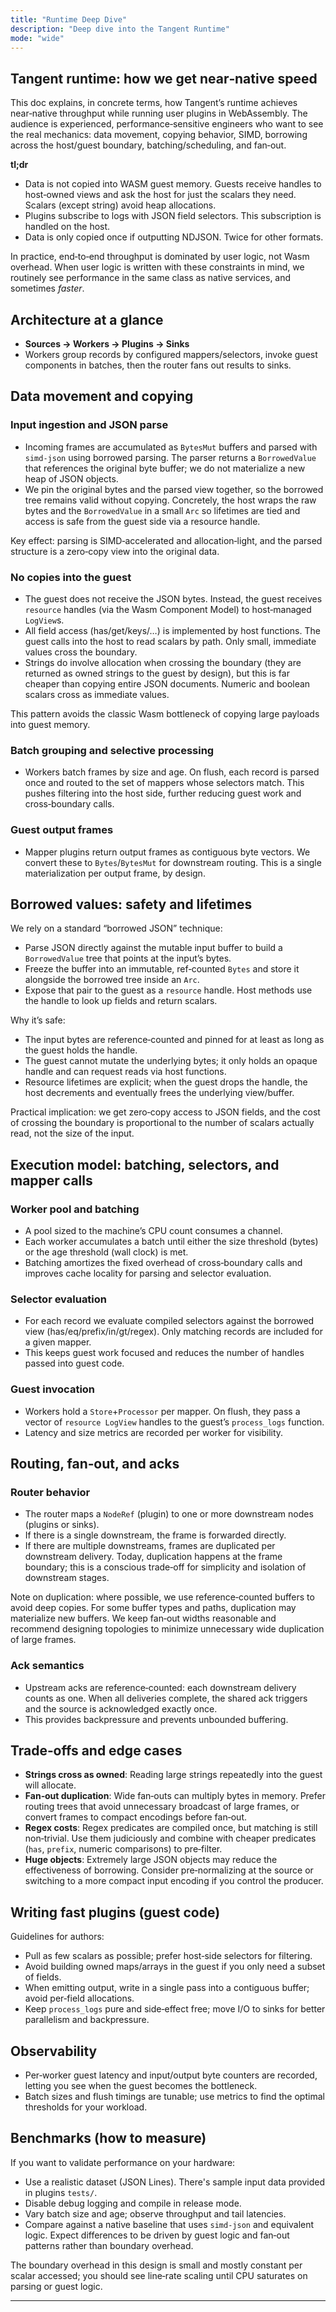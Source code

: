 ```yaml
---
title: "Runtime Deep Dive"
description: "Deep dive into the Tangent Runtime"
mode: "wide"
---
```


## Tangent runtime: how we get near‑native speed

This doc explains, in concrete terms, how Tangent’s runtime achieves near‑native throughput while running user plugins in WebAssembly. The audience is experienced, performance‑sensitive engineers who want to see the real mechanics: data movement, copying behavior, SIMD, borrowing across the host/guest boundary, batching/scheduling, and fan‑out.

**tl;dr**

- Data is not copied into WASM guest memory. Guests receive handles to host‑owned views and ask the host for just the scalars they need. Scalars (except string) avoid heap allocations.
- Plugins subscribe to logs with JSON field selectors. This subscription is handled on the host.
- Data is only copied once if outputting NDJSON. Twice for other formats.

In practice, end‑to‑end throughput is dominated by user logic, not Wasm overhead. When user logic is written with these constraints in mind, we routinely see performance in the same class as native services, and sometimes _faster_.

## Architecture at a glance

- **Sources → Workers → Plugins → Sinks**
- Workers group records by configured mappers/selectors, invoke guest components in batches, then the router fans out results to sinks.

## Data movement and copying

### Input ingestion and JSON parse

- Incoming frames are accumulated as `BytesMut` buffers and parsed with `simd-json` using borrowed parsing. The parser returns a `BorrowedValue` that references the original byte buffer; we do not materialize a new heap of JSON objects.
- We pin the original bytes and the parsed view together, so the borrowed tree remains valid without copying. Concretely, the host wraps the raw bytes and the `BorrowedValue` in a small `Arc` so lifetimes are tied and access is safe from the guest side via a resource handle.

Key effect: parsing is SIMD‑accelerated and allocation‑light, and the parsed structure is a zero‑copy view into the original data.

### No copies into the guest

- The guest does not receive the JSON bytes. Instead, the guest receives `resource` handles (via the Wasm Component Model) to host‑managed `LogView`s.
- All field access (has/get/keys/…) is implemented by host functions. The guest calls into the host to read scalars by path. Only small, immediate values cross the boundary.
- Strings do involve allocation when crossing the boundary (they are returned as owned strings to the guest by design), but this is far cheaper than copying entire JSON documents. Numeric and boolean scalars cross as immediate values.

This pattern avoids the classic Wasm bottleneck of copying large payloads into guest memory.

### Batch grouping and selective processing

- Workers batch frames by size and age. On flush, each record is parsed once and routed to the set of mappers whose selectors match. This pushes filtering into the host side, further reducing guest work and cross‑boundary calls.

### Guest output frames

- Mapper plugins return output frames as contiguous byte vectors. We convert these to `Bytes`/`BytesMut` for downstream routing. This is a single materialization per output frame, by design.

## Borrowed values: safety and lifetimes

We rely on a standard “borrowed JSON” technique:

- Parse JSON directly against the mutable input buffer to build a `BorrowedValue` tree that points at the input’s bytes.
- Freeze the buffer into an immutable, ref‑counted `Bytes` and store it alongside the borrowed tree inside an `Arc`.
- Expose that pair to the guest as a `resource` handle. Host methods use the handle to look up fields and return scalars.

Why it’s safe:

- The input bytes are reference‑counted and pinned for at least as long as the guest holds the handle.
- The guest cannot mutate the underlying bytes; it only holds an opaque handle and can request reads via host functions.
- Resource lifetimes are explicit; when the guest drops the handle, the host decrements and eventually frees the underlying view/buffer.

Practical implication: we get zero‑copy access to JSON fields, and the cost of crossing the boundary is proportional to the number of scalars actually read, not the size of the input.

## Execution model: batching, selectors, and mapper calls

### Worker pool and batching

- A pool sized to the machine’s CPU count consumes a channel.
- Each worker accumulates a batch until either the size threshold (bytes) or the age threshold (wall clock) is met.
- Batching amortizes the fixed overhead of cross‑boundary calls and improves cache locality for parsing and selector evaluation.

### Selector evaluation

- For each record we evaluate compiled selectors against the borrowed view (has/eq/prefix/in/gt/regex). Only matching records are included for a given mapper.
- This keeps guest work focused and reduces the number of handles passed into guest code.

### Guest invocation

- Workers hold a `Store`\+`Processor` per mapper. On flush, they pass a vector of `resource LogView` handles to the guest’s `process_logs` function.
- Latency and size metrics are recorded per worker for visibility.

## Routing, fan‑out, and acks

### Router behavior

- The router maps a `NodeRef` (plugin) to one or more downstream nodes (plugins or sinks).
- If there is a single downstream, the frame is forwarded directly.
- If there are multiple downstreams, frames are duplicated per downstream delivery. Today, duplication happens at the frame boundary; this is a conscious trade‑off for simplicity and isolation of downstream stages.

Note on duplication: where possible, we use reference‑counted buffers to avoid deep copies. For some buffer types and paths, duplication may materialize new buffers. We keep fan‑out widths reasonable and recommend designing topologies to minimize unnecessary wide duplication of large frames.

### Ack semantics

- Upstream acks are reference‑counted: each downstream delivery counts as one. When all deliveries complete, the shared ack triggers and the source is acknowledged exactly once.
- This provides backpressure and prevents unbounded buffering.

## Trade‑offs and edge cases

- **Strings cross as owned**: Reading large strings repeatedly into the guest will allocate.
- **Fan‑out duplication**: Wide fan‑outs can multiply bytes in memory. Prefer routing trees that avoid unnecessary broadcast of large frames, or convert frames to compact encodings before fan‑out.
- **Regex costs**: Regex predicates are compiled once, but matching is still non‑trivial. Use them judiciously and combine with cheaper predicates (`has`, `prefix`, numeric comparisons) to pre‑filter.
- **Huge objects**: Extremely large JSON objects may reduce the effectiveness of borrowing. Consider pre‑normalizing at the source or switching to a more compact input encoding if you control the producer.

## Writing fast plugins (guest code)

Guidelines for authors:

- Pull as few scalars as possible; prefer host‑side selectors for filtering.
- Avoid building owned maps/arrays in the guest if you only need a subset of fields.
- When emitting output, write in a single pass into a contiguous buffer; avoid per‑field allocations.
- Keep `process_logs` pure and side‑effect free; move I/O to sinks for better parallelism and backpressure.

## Observability

- Per‑worker guest latency and input/output byte counters are recorded, letting you see when the guest becomes the bottleneck.
- Batch sizes and flush timings are tunable; use metrics to find the optimal thresholds for your workload.

## Benchmarks (how to measure)

If you want to validate performance on your hardware:

- Use a realistic dataset (JSON Lines). There's sample input data provided in plugins `tests/`.
- Disable debug logging and compile in release mode.
- Vary batch size and age; observe throughput and tail latencies.
- Compare against a native baseline that uses `simd-json` and equivalent logic. Expect differences to be driven by guest logic and fan‑out patterns rather than boundary overhead.

The boundary overhead in this design is small and mostly constant per scalar accessed; you should see line‑rate scaling until CPU saturates on parsing or guest logic.

---